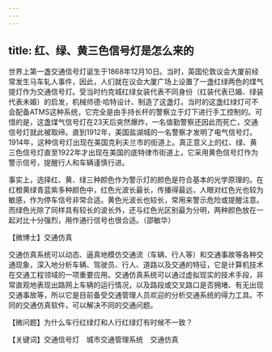 ```yaml
---
---
---
```

title: 红、绿、黄三色信号灯是怎么来的
---






世界上第一盏交通信号灯诞生于1868年12月10日。当时，英国伦敦议会大厦前经常发生马车轧人事件，因此，人们就在议会大厦广场上设置了一盏红绿两色的煤气提灯作为交通信号灯。受当时约克城红绿女装代表不同身份（红装代表已婚、绿装代表未婚）的启发，机械师德·哈特设计、制造了这盏灯。当时的这盏红绿灯可不会配备ATMS这种系统，它完全是由手持长杆的警察立于灯下进行手工控制的。可惜的是，这盏煤气信号灯在23天后突然爆炸，一名值勤警察还因此而死亡，交通信号灯就此被取缔。直到1912年，美国盐湖城的一名警察才发明了电气信号灯。1914年，这种信号灯出现在美国克利夫兰市的街道上。真正意义上的红、绿、黄三色信号灯直至1922年才出现在美国的底特律市街道上，它采用黄色信号灯作为警示信号，提醒行人和车辆谨慎行进。

事实上，选择红、黄、绿三种颜色作为警示灯的颜色是符合基本的光学原理的。在红橙黄绿青蓝紫多种颜色中，红色光波长最长，传播得最远，人眼对红色光也较为敏感，作为停车信号非常合适。黄色光波长也较长，常用来警示危险或提醒注意。而绿色光除了同样具有较长的波长外，还与红色光区别最为分明，两种颜色放在一起对比十分强烈，用作通行信号也很合适。（邵敏华）





【微博士】交通仿真

交通仿真系统可以动态、逼真地模仿交通流（车辆、行人等）和交通事故等各种交通现象，深入地分析车辆、驾驶员、行人、道路以及交通的特征，它是计算机技术在交通工程领域的一项重要应用。交通仿真系统可以通过虚拟现实的技术手段，非常直观地表现出路网上车辆的运行情况，以及路段或交叉路口是否拥堵、有无出现交通事故等，所以它是目前备受交通管理人员欢迎的分析交通系统的得力工具。不同的交通仿真软件，可以解决不同的交通问题。

【微问题】为什么车行红绿灯和人行红绿灯有时候不一致？

【关键词】交通信号灯　城市交通管理系统　交通仿真